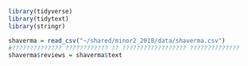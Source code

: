 

```r
library(tidyverse)
library(tidytext)
library(stringr)
```

```r
shaverma = read_csv("~/shared/minor2_2018/data/shaverma.csv")
#?????????????? ???????????? ?? ?????????????????? ??????????????
shaverma$reviews = shaverma$text
```

